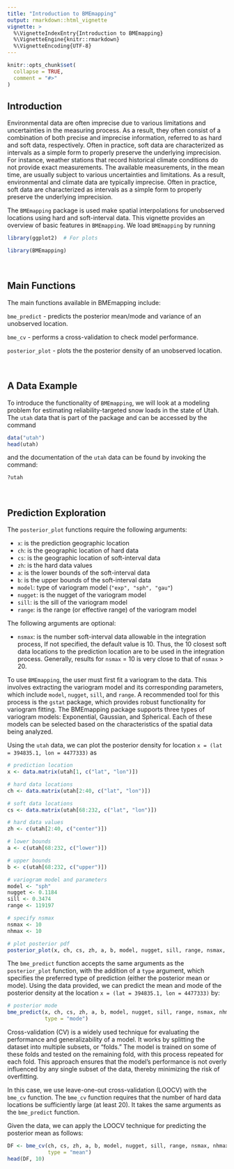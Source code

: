```yaml
---
title: "Introduction to BMEmapping"
output: rmarkdown::html_vignette
vignette: >
  %\VignetteIndexEntry{Introduction to BMEmapping}
  %\VignetteEngine{knitr::rmarkdown}
  %\VignetteEncoding{UTF-8}
---
```


```r
knitr::opts_chunk$set(
  collapse = TRUE,
  comment = "#>"
)
```

## Introduction

Environmental data are often imprecise due to various limitations and uncertainties in the measuring process. As a result, they often consist of a combination of both precise and imprecise information, referred to as hard and soft data, respectively. Often in practice, soft data are characterized as intervals as a simple form to properly preserve the underlying imprecision. For instance, weather stations that record historical climate conditions do not provide exact measurements. The available measurements, in the mean time, are usually subject to various uncertainties and limitations. As a result, environmental and climate data are typically imprecise. Often in practice, soft data are characterized as intervals as a simple form to properly preserve the underlying imprecision. 

The `BMEmapping` package is used make spatial interpolations for unobserved locations using hard and soft-interval data. This vignette provides an overview of basic features in `BMEmapping`. We load `BMEmapping` by running

```r
library(ggplot2)  # For plots

library(BMEmapping)
```


$~$

## Main Functions

The main functions available in BMEmapping include:

`bme_predict` - predicts the posterior mean/mode and variance of an unobserved location.

`bme_cv` - performs a cross-validation to check model performance.

`posterior_plot` - plots the the posterior density of an unobserved location.


$~$

## A Data Example

To introduce the functionality of `BMEmapping`, we will look at a modeling problem for estimating reliability-targeted snow loads in the state of Utah. The `utah` data that is part of the package and can be accessed by the command

```r
data("utah")
head(utah)
```

and the documentation of the `utah` data can be found by invoking the command:

```r
?utah
```


$~$
  
## Prediction Exploration
  
The `posterior_plot` functions require the following arguments:
  
* `x`: is the prediction geographic location
* `ch`: is the geographic location of hard data
* `cs`: is the geographic location of soft-interval data
* `zh`: is the hard data values
* `a`: is the lower bounds of the soft-interval data 
* `b`: is the upper bounds of the soft-interval data 
* `model`: type of variogram model (`"exp", "sph", "gau"`)
* `nugget`: is the nugget of the variogram model
* `sill`: is the sill of the variogram model 
* `range`: is the range (or effective range) of the variogram model 

The following arguments are optional:
  
* `nsmax`: is the number soft-interval data allowable in the integration process, If not specified, the default value is 10. Thus, the 10 closest soft data locations to the prediction location are to be used in the integration process. Generally, results for `nsmax` = 10 is very close to that of `nsmax` > 20.

To use `BMEmapping`, the user must first fit a variogram to the data. This involves extracting the variogram model and its corresponding parameters, which include `model`, `nugget`, `sill`, and `range`. A recommended tool for this process is the `gstat` package, which provides robust functionality for variogram fitting. The BMEmapping package supports three types of variogram models: Exponential, Gaussian, and Spherical. Each of these models can be selected based on the characteristics of the spatial data being analyzed.

Using the `utah` data, we can plot the posterior density for location `x = (lat = 394835.1, lon = 4477333)` as

```r
# prediction location
x <- data.matrix(utah[1, c("lat", "lon")]) 

# hard data locations
ch <- data.matrix(utah[2:40, c("lat", "lon")]) 

# soft data locations
cs <- data.matrix(utah[68:232, c("lat", "lon")])  

# hard data values
zh <- c(utah[2:40, c("center")])

# lower bounds
a <- c(utah[68:232, c("lower")]) 

# upper bounds
b <- c(utah[68:232, c("upper")]) 

# variogram model and parameters
model <- "sph"
nugget <- 0.1184
sill <- 0.3474
range <- 119197

# specify nsmax
nsmax <- 10
nhmax <- 10

# plot posterior pdf
posterior_plot(x, ch, cs, zh, a, b, model, nugget, sill, range, nsmax, nhmax)
```


The `bme_predict` function accepts the same arguments as the `posterior_plot` function, with the addition of a `type` argument, which specifies the preferred type of prediction (either the posterior mean or mode). Using the data provided, we can predict the mean and mode of the posterior density at the location `x = (lat = 394835.1, lon = 4477333)` by:

```r
# posterior mode
bme_predict(x, ch, cs, zh, a, b, model, nugget, sill, range, nsmax, nhmax, 
            type = "mode")
```


Cross-validation (CV) is a widely used technique for evaluating the performance and generalizability of a model. It works by splitting the dataset into multiple subsets, or "folds." The model is trained on some of these folds and tested on the remaining fold, with this process repeated for each fold. This approach ensures that the model's performance is not overly influenced by any single subset of the data, thereby minimizing the risk of overfitting.

In this case, we use leave-one-out cross-validation (LOOCV) with the `bme_cv` function. The `bme_cv` function requires that the number of hard data locations be sufficiently large (at least 20). It takes the same arguments as the `bme_predict` function.

Given the data, we can apply the LOOCV technique for predicting the posterior mean as follows:

```r
DF <- bme_cv(ch, cs, zh, a, b, model, nugget, sill, range, nsmax, nhmax, 
             type = "mean")
head(DF, 10)
```



